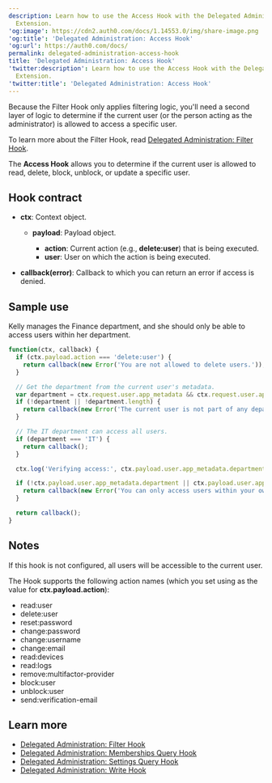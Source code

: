 ```yaml
---
description: Learn how to use the Access Hook with the Delegated Administration
  Extension.
'og:image': https://cdn2.auth0.com/docs/1.14553.0/img/share-image.png
'og:title': 'Delegated Administration: Access Hook'
'og:url': https://auth0.com/docs/
permalink: delegated-administration-access-hook
title: 'Delegated Administration: Access Hook'
'twitter:description': Learn how to use the Access Hook with the Delegated Administration
  Extension.
'twitter:title': 'Delegated Administration: Access Hook'
---
```

Because the Filter Hook only applies filtering logic, you'll need a second layer of logic to determine if the current user (or the person acting as the administrator) is allowed to access a specific user.

To learn more about the Filter Hook, read [Delegated Administration: Filter Hook](/customize/extensions/delegated-administration-extension/delegated-administration-hooks/delegated-administration-filter-hook).

The **Access Hook** allows you to determine if the current user is allowed to read, delete, block, unblock, or update a specific user.

## Hook contract

* **ctx**: Context object.

  + **payload**: Payload object.

    - **action**: Current action (e.g., **delete:user**) that is being executed.
    - **user**: User on which the action is being executed.
* **callback(error)**: Callback to which you can return an error if access is denied.

## Sample use

Kelly manages the Finance department, and she should only be able to access users within her department.

```javascript lines
function(ctx, callback) {
  if (ctx.payload.action === 'delete:user') {
    return callback(new Error('You are not allowed to delete users.'));
  }

  // Get the department from the current user's metadata.
  var department = ctx.request.user.app_metadata && ctx.request.user.app_metadata.department;
  if (!department || !department.length) {
    return callback(new Error('The current user is not part of any department.'));
  }

  // The IT department can access all users.
  if (department === 'IT') {
    return callback();
  }

  ctx.log('Verifying access:', ctx.payload.user.app_metadata.department, department);

  if (!ctx.payload.user.app_metadata.department || ctx.payload.user.app_metadata.department !== department) {
    return callback(new Error('You can only access users within your own department.'));
  }

  return callback();
}
```






## Notes

If this hook is not configured, all users will be accessible to the current user.

The Hook supports the following action names (which you set using as the value for **ctx.payload.action**):

* read:user
* delete:user
* reset:password
* change:password
* change:username
* change:email
* read:devices
* read:logs
* remove:multifactor-provider
* block:user
* unblock:user
* send:verification-email

## Learn more

* [Delegated Administration: Filter Hook](/customize/extensions/delegated-administration-extension/delegated-administration-hooks/delegated-administration-filter-hook)
* [Delegated Administration: Memberships Query Hook](/customize/extensions/delegated-administration-extension/delegated-administration-hooks/delegated-administration-memberships-query-hook)
* [Delegated Administration: Settings Query Hook](/customize/extensions/delegated-administration-extension/delegated-administration-hooks/delegated-administration-settings-query-hook)
* [Delegated Administration: Write Hook](/customize/extensions/delegated-administration-extension/delegated-administration-hooks/delegated-administration-write-hook)